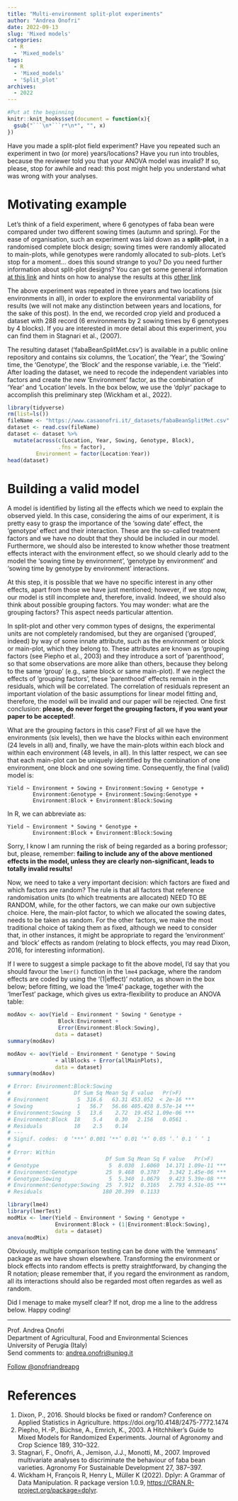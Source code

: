 ```yaml
---
title: "Multi-environment split-plot experiments"
author: "Andrea Onofri"
date: 2022-09-13
slug: 'Mixed models'
categories:
  - R
  - 'Mixed_models'
tags:
  - R
  - 'Mixed_models'
  - 'Split_plot'
archives:
  - 2022
---
```


```r
#Put at the beginning
knitr::knit_hooks$set(document = function(x){ 
  gsub("```\n*```r*\n*", "", x) 
})
```


Have you made a split-plot field experiment? Have you repeated such an experiment in two (or more) years/locations? Have you run into troubles, because the reviewer told you that your ANOVA model was invalid? If so, please, stop for awhile and read: this post might help you understand what was wrong with your analyses.

# Motivating example

Let's think of a field experiment, where 6 genotypes of faba bean were compared under two different sowing times (autumn and spring). For the ease of organisation, such an experiment was laid down as a **split-plot**, in a randomised complete block design; sowing times were randomly allocated to main-plots, while genotypes were randomly allocated to sub-plots. Let's stop for a moment... does this sound strange to you? Do you need further information about split-plot designs? You can get some general information [at this link](https://www.statforbiology.com/_statbookeng/designing-experiments.html#setting-up-a-field-experiment) and hints on how to analyse the results at this [other link](https://www.statforbiology.com/_statbookeng/plots-of-different-sizes.html)

The above experiment was repeated in three years and two locations (six environments in all), in order to explore the environmental variability of results (we will not make any distinction between years and locations, for the sake of this post). In the end, we recorded crop yield and produced a dataset with 288 record (6 environments by 2 sowing times by 6 genotypes by 4 blocks). If you are interested in more detail about this experiment, you can find them in Stagnari et al., (2007).

The resulting dataset ('fabaBeanSplitMet.csv') is available in a public online repository and contains six columns, the 'Location', the 'Year', the 'Sowing' time, the 'Genotype', the 'Block' and the response variable, i.e. the 'Yield'. After loading the dataset, we need to recode the independent variables into factors and create the new 'Environment' factor, as the combination of 'Year' and 'Location' levels. In the box below, we use the 'dplyr' package to accomplish this preliminary step (Wickham et al., 2022). 

```r
library(tidyverse)
rm(list=ls())
fileName <- "https://www.casaonofri.it/_datasets/fabaBeanSplitMet.csv"
dataset <- read.csv(fileName)
dataset <- dataset %>% 
  mutate(across(c(Location, Year, Sowing, Genotype, Block),
                .fns = factor),
         Environment = factor(Location:Year))
head(dataset)
```

# Building a valid model

A model is identified by listing all the effects which we need to explain the observed yield. In this case, considering the aims of our experiment, it is pretty easy to grasp the importance of the 'sowing date' effect, the 'genotype' effect and their interaction. These are the so-called treatment factors and we have no doubt that they should be included in our model. Furthermore, we should also be interested to know whether those treatment effects interact with the environment effect, so we should clearly add to the model the 'sowing time by environment', 'genotype by environment' and 'sowing time by genotype by environment' interactions.  

At this step, it is possible that we have no specific interest in any other effects, apart from those we have just mentioned; however, if we stop now, our model is still incomplete and, therefore, invalid. Indeed, we should also think about possible grouping factors. You may wonder: what are the grouping factors? This aspect needs particular attention.

In split-plot and other very common types of designs, the experimental units are not completely randomised, but they are organised ('grouped', indeed) by way of some innate attribute, such as the environment or block or main-plot, which they belong to. These attributes are known as 'grouping factors (see Piepho et al., 2003) and they introduce a sort of 'parenthood', so that some observations are more alike than others, because they belong to the same 'group' (e.g., same block or same main-plot). If we neglect the effects of 'grouping factors', these 'parenthood' effects remain in the residuals, which will be correlated. The correlation of residuals represent an important violation of the basic assumptions for linear model fitting and, therefore, the model will be invalid and our paper will be rejected. One first conclusion: **please, do never forget the grouping factors, if you want your paper to be accepted!**.

What are the grouping factors in this case? First of all we have the environments (six levels), then we have the blocks within each environment (24 levels in all) and, finally, we have the main-plots within each block and within each environment (48 levels, in all). In this latter respect, we can see that each main-plot can be uniquely identified by the combination of one environment, one block and one sowing time. Consequently, the final (valid) model is:

```
Yield ~ Environment + Sowing + Environment:Sowing + Genotype + 
        Environment:Genotype + Environment:Sowing:Genotype + 
        Environment:Block + Environment:Block:Sowing
```
In R, we can abbreviate as:

```
Yield ~ Environment * Sowing * Genotype + 
        Environment:Block + Environment:Block:Sowing
```


Sorry, I know I am running the risk of being regarded as a boring professor; but, please, remember: **failing to include any of the above mentioned effects in the model, unless they are clearly non-significant, leads to totally invalid results!** 

Now, we need to take a very important decision: which factors are fixed and which factors are random? The rule is that all factors that reference randomisation units (to which treatments are allocated) NEED TO BE RANDOM, while, for the other factors, we can make our own subjective choice. Here, the main-plot factor, to which we allocated the sowing dates, needs to be taken as random. For the other factors, we make the most traditional choice of taking them as fixed, although we need to consider that, in other instances, it might be appropriate to regard the 'environment' and 'block' effects as random (relating to block effects, you may read Dixon, 2016, for interesting information).

If I were to suggest a simple package to fit the above model, I'd say that you should favour the `lmer()` function in the `lme4 ` package, where the random effects are coded by using the '(1|effect)' notation, as shown in the box below; before fitting, we load the 'lme4' package, together with the 'lmerTest' package, which gives us extra-flexibility to produce an ANOVA table:

```r
modAov <- aov(Yield ~ Environment * Sowing * Genotype +
                Block:Environment +
                Error(Environment:Block:Sowing),
               data = dataset)
summary(modAov)

modAov <- aov(Yield ~ Environment * Genotype * Sowing
               + allBlocks + Error(allMainPlots),
               data = dataset)
summary(modAov)

# Error: Environment:Block:Sowing
#                    Df Sum Sq Mean Sq F value   Pr(>F)    
# Environment         5  316.6   63.31 453.052  < 2e-16 ***
# Sowing              1   56.7   56.66 405.428 8.57e-14 ***
# Environment:Sowing  5   13.6    2.72  19.452 1.09e-06 ***
# Environment:Block  18    5.4    0.30   2.156   0.0561 .  
# Residuals          18    2.5    0.14                     
# ---
# Signif. codes:  0 ‘***’ 0.001 ‘**’ 0.01 ‘*’ 0.05 ‘.’ 0.1 ‘ ’ 1
# 
# Error: Within
#                              Df Sum Sq Mean Sq F value   Pr(>F)    
# Genotype                      5  8.030  1.6060  14.171 1.09e-11 ***
# Environment:Genotype         25  9.468  0.3787   3.342 1.45e-06 ***
# Genotype:Sowing               5  5.340  1.0679   9.423 5.39e-08 ***
# Environment:Genotype:Sowing  25  7.912  0.3165   2.793 4.51e-05 ***
# Residuals                   180 20.399  0.1133 

```



```r
library(lme4)
library(lmerTest)
modMix <- lmer(Yield ~ Environment * Sowing * Genotype +
               Environment:Block + (1|Environment:Block:Sowing),
               data = dataset)
anova(modMix)
```


Obviously, multiple comparison testing can be done with the 'emmeans' package as we have shown elsewhere. Transforming the environment or block effects into random effects is pretty straightforward, by changing the R notation; please remember that, if you regard the environment as random, all its interactions should also be regarded most often regardes as well as random.

Did I menage to make myself clear? If not, drop me a line to the address below. Happy coding!


---

Prof. Andrea Onofri   
Department of Agricultural, Food and Environmental Sciences    
University of Perugia (Italy)    
Send comments to: [andrea.onofri@unipg.it](mailto:andrea.onofri@unipg.it)

<a href="https://twitter.com/onofriandreapg?ref_src=twsrc%5Etfw" class="twitter-follow-button" data-show-count="false">Follow @onofriandreapg</a><script async src="https://platform.twitter.com/widgets.js" charset="utf-8"></script>


# References

1. Dixon, P., 2016. Should blocks be fixed or random? Conference on Applied Statistics in Agriculture. https://doi.org/10.4148/2475-7772.1474
2. Piepho, H.-P., Büchse, A., Emrich, K., 2003. A Hitchhiker’s Guide to Mixed Models for Randomized Experiments. Journal of Agronomy and Crop Science 189, 310–322.
3. Stagnari, F., Onofri, A., Jemison, J.J., Monotti, M., 2007. Improved multivariate analyses to discriminate the behaviour of faba bean varieties. Agronomy For Sustainable Development 27, 387–397.
4. Wickham H, François R, Henry L, Müller K (2022). Dplyr: A Grammar of Data Manipulation. R package version 1.0.9, <https://CRAN.R-project.org/package=dplyr>.